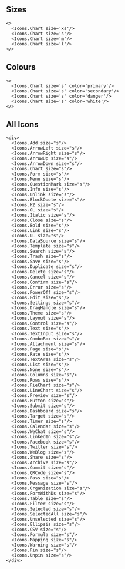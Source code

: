
<Meta title="Components/Graphic/Icons" />

## Sizes
```tsx live expanded
<>
  <Icons.Chart size='xs'/>
  <Icons.Chart size='s'/>
  <Icons.Chart size='m'/>
  <Icons.Chart size='l'/>
</>
```


## Colours
```tsx live
<>
  <Icons.Chart size='s' color='primary'/>
  <Icons.Chart size='s' color='secondary'/>
  <Icons.Chart size='s' color='danger'/>
  <Icons.Chart size='s' color='white'/>
</>
```

## All Icons
```tsx live
<div>
  <Icons.Add size="s"/>
  <Icons.ArrowLeft size="s"/>
  <Icons.ArrowRight size="s"/>
  <Icons.ArrowUp size="s"/>
  <Icons.ArrowDown size="s"/>
  <Icons.Chart size="s"/>
  <Icons.Form size="s"/>
  <Icons.Menu size="s"/>
  <Icons.QuestionMark size="s"/>
  <Icons.Info size="s"/>
  <Icons.Unlink size="s"/>
  <Icons.BlockQuote size="s"/>
  <Icons.H2 size="s"/>
  <Icons.OL size="s"/>
  <Icons.Italic size="s"/>
  <Icons.Close size="s"/>
  <Icons.Bold size="s"/>
  <Icons.Link size="s"/>
  <Icons.UL size="s"/>
  <Icons.DataSource size="s"/>
  <Icons.Template size="s"/>
  <Icons.Search size="s"/>
  <Icons.Trash size="s"/>
  <Icons.Save size="s"/>
  <Icons.Duplicate size="s"/>
  <Icons.Delete size="s"/>
  <Icons.Cancel size="s"/>
  <Icons.Confirm size="s"/>
  <Icons.Error size="s"/>
  <Icons.PowerOff size="s"/>
  <Icons.Edit size="s"/>
  <Icons.Settings size="s"/>
  <Icons.DragHandle size="s"/>
  <Icons.Theme size="s"/>
  <Icons.Layout size="s"/>
  <Icons.Control size="s"/>
  <Icons.Text size="s"/>
  <Icons.TextInput size="s"/>
  <Icons.ComboBox size="s"/>
  <Icons.Attachment size="s"/>
  <Icons.Page size="s"/>
  <Icons.Rate size="s"/>
  <Icons.TextArea size="s"/>
  <Icons.List size="s"/>
  <Icons.None size="s"/>
  <Icons.Columns size="s"/>
  <Icons.Rows size="s"/>
  <Icons.PieChart size="s"/>
  <Icons.LineChart size="s"/>
  <Icons.Preview size="s"/>
  <Icons.Button size="s"/>
  <Icons.Submit size="s"/>
  <Icons.Dashboard size="s"/>
  <Icons.Target size="s"/>
  <Icons.Timer size="s"/>
  <Icons.Calendar size="s"/>
  <Icons.WeChat size="s"/>
  <Icons.LinkedIn size="s"/>
  <Icons.Facebook size="s"/>
  <Icons.Twitter size="s"/>
  <Icons.WeBlog size="s"/>
  <Icons.Share size="s"/>
  <Icons.Archive size="s"/>
  <Icons.Commit size="s"/>
  <Icons.QRCode size="s"/>
  <Icons.Pass size="s"/>
  <Icons.Message size="s"/>
  <Icons.Organization size="s"/>
  <Icons.FormWithDs size="s"/>
  <Icons.Table size="s"/>
  <Icons.Filter size="s"/>
  <Icons.Selected size="s"/>
  <Icons.SelectedAll size="s"/>
  <Icons.Unselected size="s"/>
  <Icons.Ellipsis size="s"/>
  <Icons.CSV size="s"/>
  <Icons.Formula size="s"/>
  <Icons.Mapping size="s"/>
  <Icons.Warning size="s"/>
  <Icons.Pin size="s"/>
  <Icons.Unpin size="s"/>
</div>
```

<ArgsTable of={Icons.Chart} />
